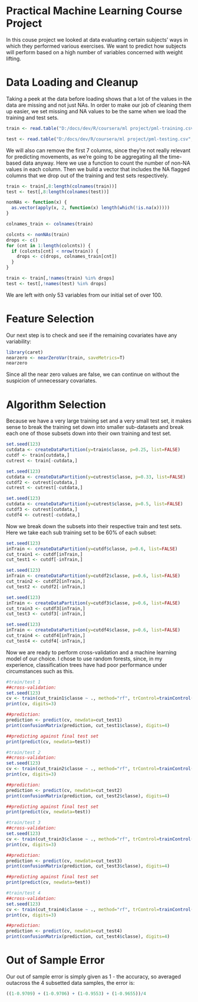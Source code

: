 Practical Machine Learning Course Project
========================================================

In this couse project we looked at data evaluating certain subjects' ways in which they performed various exercises. We want to predict how subjects will perform based on a high number of variables concerned with weight lifting. 



# Data Loading and Cleanup

Taking a peek at the data before loading shows that a lot of the values in the data are missing and not just NAs. In order to make our job of cleaning them up easier, we set missing and NA values to be the same when we load the training and test sets.

```r
train <- read.table("D:/docs/dev/R/coursera/ml project/pml-training.csv", sep=",", header=T, na.strings=c("NA",""))

test <- read.table("D:/docs/dev/R/coursera/ml project/pml-testing.csv", sep=",", header=T, na.strings=c("NA",""))
```


We will also can remove the first 7 columns, since they're not really relevant for predicting movements, as we're going to be aggregating all the time-based data anyway. Here we use a function to count the number of non-NA values in each column. Then we build a vector that includes the NA flagged columns that we drop out of the training and test sets respectively.

```r
train <- train[,8:length(colnames(train))]
test <- test[,8:length(colnames(test))]

nonNAs <- function(x) {
  as.vector(apply(x, 2, function(x) length(which(!is.na(x)))))
}

colnames_train <- colnames(train)

colcnts <- nonNAs(train)
drops <- c()
for (cnt in 1:length(colcnts)) {
  if (colcnts[cnt] < nrow(train)) {
    drops <- c(drops, colnames_train[cnt])
  }
}

train <- train[,!names(train) %in% drops]
test <- test[,!names(test) %in% drops]
```

We are left with only 53 variables from our initial set of over 100. 

# Feature Selection

Our next step is to check and see if the remaining covariates have any variability:

```r
library(caret)
nearzero <- nearZeroVar(train, saveMetrics=T)
nearzero
```

Since all the near zero values are false, we can continue on without the suspicion of unnecessary covariates.

# Algorithm Selection

Because we have a very large training set and a very small test set, it makes sense to break the training set down into smaller sub-datasets and break each one of those subsets down into their own training and test set.

```r
set.seed(123)
cutdata <- createDataPartition(y=train$classe, p=0.25, list=FALSE)
cutdf <- train[cutdata,]
cutrest <- train[-cutdata,]

set.seed(123)
cutdata <- createDataPartition(y=cutrest$classe, p=0.33, list=FALSE)
cutdf2 <- cutrest[cutdata,]
cutrest <- cutrest[-cutdata,]

set.seed(123)
cutdata <- createDataPartition(y=cutrest$classe, p=0.5, list=FALSE)
cutdf3 <- cutrest[cutdata,]
cutdf4 <- cutrest[-cutdata,]
```

Now we break down the subsets into their respective train and test sets. Here we take each sub training set to be 60% of each subset:

```r
set.seed(123)
inTrain <- createDataPartition(y=cutdf$classe, p=0.6, list=FALSE)
cut_train1 <- cutdf[inTrain,]
cut_test1 <- cutdf[-inTrain,]

set.seed(123)
inTrain <- createDataPartition(y=cutdf2$classe, p=0.6, list=FALSE)
cut_train2 <- cutdf2[inTrain,]
cut_test2 <- cutdf2[-inTrain,]

set.seed(123)
inTrain <- createDataPartition(y=cutdf3$classe, p=0.6, list=FALSE)
cut_train3 <- cutdf3[inTrain,]
cut_test3 <- cutdf3[-inTrain,]

set.seed(123)
inTrain <- createDataPartition(y=cutdf4$classe, p=0.6, list=FALSE)
cut_train4 <- cutdf4[inTrain,]
cut_test4 <- cutdf4[-inTrain,]
```

Now we are ready to perform cross-validation and a machine learning model of our choice. I chose to use random forests, since, in my experience, classification trees have had poor performance under circumstances such as this.

```r
#train/test 1
##cross-validation:
set.seed(123)
cv <- train(cut_train1$classe ~ ., method="rf", trControl=trainControl(method="cv", number = 4), data=cut_train1)
print(cv, digits=3)
```

```r
##prediction:
prediction <- predict(cv, newdata=cut_test1)
print(confusionMatrix(prediction, cut_test1$classe), digits=4)
```

```r
##predicting against final test set
print(predict(cv, newdata=test))
```

```r
#train/test 2
##cross-validation:
set.seed(123)
cv <- train(cut_train2$classe ~ ., method="rf", trControl=trainControl(method="cv", number = 4), data=cut_train2)
print(cv, digits=3)
```

```r
##prediction:
prediction <- predict(cv, newdata=cut_test2)
print(confusionMatrix(prediction, cut_test2$classe), digits=4)
```

```r
##predicting against final test set
print(predict(cv, newdata=test))
```

```r
#train/test 3
##cross-validation:
set.seed(123)
cv <- train(cut_train3$classe ~ ., method="rf", trControl=trainControl(method="cv", number = 4), data=cut_train3)
print(cv, digits=3)
```

```r
##prediction:
prediction <- predict(cv, newdata=cut_test3)
print(confusionMatrix(prediction, cut_test3$classe), digits=4)
```

```r
##predicting against final test set
print(predict(cv, newdata=test))
```

```r
#train/test 4
##cross-validation:
set.seed(123)
cv <- train(cut_train4$classe ~ ., method="rf", trControl=trainControl(method="cv", number = 4), data=cut_train4)
print(cv, digits=3)
```

```r
##prediction:
prediction <- predict(cv, newdata=cut_test4)
print(confusionMatrix(prediction, cut_test4$classe), digits=4)
```

# Out of Sample Error

Our out of sample error is simply given as 1 - the accuracy, so averaged outacross the 4 subsetted data samples, the error is:

```r
((1-0.9709) + (1-0.9706) + (1-0.9553) + (1-0.9655))/4
```